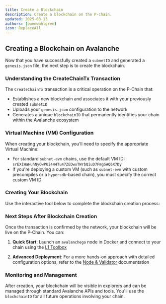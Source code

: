 ```yaml
---
title: Create a Blockchain
description: Create a blockchain on the P-Chain.
updated: 2025-03-13
authors: [owenwahlgren]
icon: ReplaceAll
---
```




## Creating a Blockchain on Avalanche

Now that you have successfully created a `subnetID` and generated a `genesis.json` file, the next step is to create the blockchain.

### Understanding the CreateChainTx Transaction

The `CreateChainTx` transaction is a critical operation on the P-Chain that:

- Establishes a new blockchain and associates it with your previously created `subnetID`
- Uploads your `genesis.json` configuration to the network
- Generates a unique `blockchainID` that permanently identifies your chain within the Avalanche ecosystem

### Virtual Machine (VM) Configuration

When creating your blockchain, you'll need to specify the appropriate Virtual Machine:

- For standard `subnet-evm` chains, use the default VM ID: `srEXiWaHuhNyGwPUi444Tu47ZEDwxTWrbQiuD7FmgSAQ6X7Dy`
- If you're deploying a custom VM (such as `subnet-evm` with custom precompiles or a `hypersdk`-based chain), you must specify the correct custom VM ID

### Creating Your Blockchain

Use the interactive tool below to complete the blockchain creation process:

<ToolboxMdxWrapper>
    <CreateChain />
</ToolboxMdxWrapper>

### Next Steps After Blockchain Creation

Once the transaction is confirmed by the network, your blockchain will be live on the P-Chain. You can:

1. **Quick Start**: Launch an `avalanchego` node in Docker and connect to your chain using the [L1 Toolbox](https://build.avax.network/tools/l1-toolbox#avalanchegoDocker)

2. **Advanced Deployment**: For a more hands-on approach with detailed configuration options, refer to the [Node & Validator](/docs/nodes) documentation

### Monitoring and Management

After creation, your blockchain will be visible in explorers and can be managed through standard Avalanche APIs and tools. You'll use the `blockchainID` for all future operations involving your chain.

